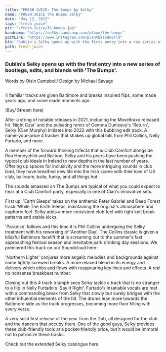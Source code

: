 ---
title: "FRESH JUICE: The Bumps by Selky"
name: "FRESH JUICE The Bumps Selky"
date: "May 12, 2022"
tags: "fresh juice"
pic: "/fresh-juice/32-bumps.jpg"
bandcamp: "https://selky.bandcamp.com/album/the-bumps"
postLink: "https://www.instagram.com/plantbassdworld"
bio: "Dublin's Selky opens up with the first entry into a new series of bootlegs, edits, and blends with ‘The Bumps'"
path: fresh-juice
---

### Dublin's Selky opens up with the first entry into a new series of bootlegs, edits, and blends with 'The Bumps'.

<p className="smallText">Words by Oisín Campbell/ Design by Michael Savage</p>

<hr />

4 familiar tracks are given Baltimore and breaks inspired flips, some made years ago, and some made moments ago.

<BandCamp src="album=2578201922" />

(Buy/ Stream here) <HoverLink url="selky.bandcamp.com/album/the-bumps" external />

After a string of notable releases in 2021, including the Moveltraxx released hit 'Night Czar' and the pulsating remix of Gemma Dunleavy's 'Return', Selky (Cian Murphy) initiates into 2022 with this bubbling edit pack. A name-your-price 4 tracker that shakes up global hits from Phil Collins, Nelly Furtado, and more.

A member of the forward thinking trifecta that is Club Comfort alongside Roo Honeychild and Baliboc, Selky and his peers have been pushing the typical club ideals in Ireland to new depths in the last number of years. Offering up spaces for inclusivity and the more intriguing sounds in club land, they have breathed new life into the Irish scene with their love of US club, ballroom, baile, funky, and all things hot.

The sounds amassed on The Bumps are typical of what you could expect to hear at a Club Comfort party, especially in one of Cian's innovative sets.

First up, 'Earth Sleeps' takes on the anthemic Peter Gabriel and Deep Forest track 'While The Earth Sleeps, maintaining the original's atmosphere and euphoric feel. Selky adds a more consistent club feel with tight knit break patterns and stable kicks.

'Paradise' follows and this time it is Phil Collins undergoing the Selky treatment with his reworking of 'Another Day'. The Collins classic is given a blissful Baltimore facelift that is screaming out to the summer's fast approaching festival season and inevitable park drinking day sessions. We premiered this track on our Soundcloud here: <HoverLink url="soundcloud.com/plantbassddjs/plant-bassd-premiere-selky-paradise-the-bumps-ep" name="Plant Bassd Premiere: Selky - Paradise" external />

<Picture src="/fresh-juice/32-selky.png" alt="selky cover art" size={1200} />

'Northern Lights' conjures more angelic melodies and backgrounds against some tightly screwed breaks. A more relaxed blend in its energy and delivery which ebbs and flows with reappearing key lines and effects. A real no nonsense breakbeat number.

Closing out this 4 track triumph sees Selky tackle a track that is no stranger to a flip in Nelly Furtado's 'Say It Right'. Furtado's insatiable vocals are met with a commanding break from Selky that slowly but surely bridges with the other influential elements of the hit. The drums lean more towards the Baltimore side as the track progresses, becoming more floor filling with every verse.

A very solid first release of the year from the Dub, all designed for the club and the dancers that occupy them. One of the good guys, Selky provides these club-friendly tools at a pocket-friendly price, but it would be immoral not to patronize these tracks.

Check out the extended Selky catalogue here <HoverLink url="selky.bandcamp.com/" external />
